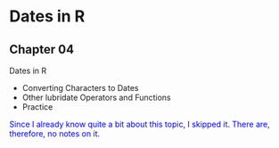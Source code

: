 # Dates in R {#sec-04}


## Chapter 04 {.unnumbered}

::::: {#obj-chap04}
:::: {.my-objectives}
::: {.my-objectives-header}
Dates in R
:::

::: {.my-objectives-container}

- Converting Characters to Dates
- Other lubridate Operators and Functions
- Practice


:::
::::
:::::



::: {.callout-note style="color: blue;"}
Since I already know quite a bit about this topic, I skipped it. There are, therefore, no notes on it.
:::
